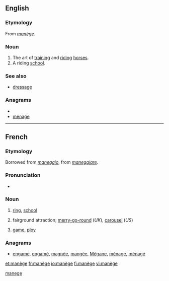 ==English==

===Etymology===
From {{etyl|fr}} ''[[#French|manège]]''.

===Noun===
{{en-noun|-}}

# The art of [[training]] and [[riding]] [[horse]]s.
# A riding [[school]].

===See also===
* [[dressage]]

===Anagrams===
* {{alphagram|aeegmn}}
* [[menage#English|menage]]

[[Category:English terms spelled with È|manege]]

----

==French==

===Etymology===
Borrowed from {{etyl|it|fr}} ''[[maneggio]]'', from ''[[maneggiare]]''.

===Pronunciation===
* {{IPA|/manɛʒ/|lang=fr}}

===Noun===
{{fr-noun|m}}

# {{context|horse riding|lang=fr}} [[ring]], [[school]]
# fairground attraction; [[merry-go-round]] (''UK''), [[carousel]] (''US'')
# {{figuratively|lang=fr}} [[game]], [[ploy]]

===Anagrams===
* [[engame#French|engame]], [[engamé#French|engamé]], [[magnée#French|magnée]], [[mangée#French|mangée]], [[Mégane#French|Mégane]], [[ménage#French|ménage]], [[ménagé#French|ménagé]]

[[et:manège]]
[[fr:manège]]
[[io:manège]]
[[fi:manège]]
[[vi:manège]]